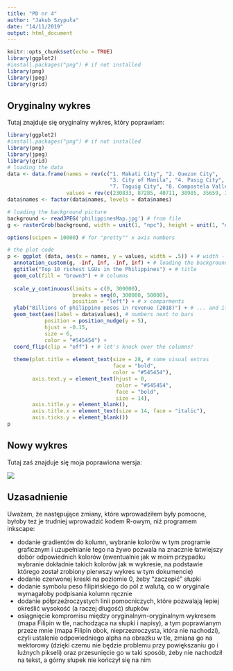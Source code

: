```yaml
---
title: "PD nr 4"
author: "Jakub Szypuła"
date: "14/11/2019"
output: html_document
---
```


```r
knitr::opts_chunk$set(echo = TRUE)
library(ggplot2)
#install.packages("png") # if not installed
library(png)
library(jpeg)
library(grid)
```

## Oryginalny wykres

Tutaj znajduje się oryginalny wykres, który poprawiam:

```r
library(ggplot2)
#install.packages("png") # if not installed
library(png)
library(jpeg)
library(grid)
# loading the data
data <- data.frame(names = rev(c("1. Makati City", "2. Quezon City",
                                 "3. City of Manila", "4. Pasig City", "5. Cebu province", "6. Cebu City",
                                 "7. Taguig City", "8. Compostela Valley", "9. Caloocan City", "10. Pasay City")),
                   values = rev(c(230833, 87285, 40711, 38985, 35659, 33884, 24535, 19615, 18381, 18278)))
data$names <- factor(data$names, levels = data$names)

# loading the background picture
background <- readJPEG('philippinesMap.jpg') # from file
g <- rasterGrob(background, width = unit(1, "npc"), height = unit(1, "npc"))

options(scipen = 10000) # for "pretty"" x axis numbers

# the plot code
p <- ggplot (data, aes(x = names, y = values, width = .5)) + # width - between the bars
  annotation_custom(g, -Inf, Inf, -Inf, Inf) + # loading the background
  ggtitle("Top 10 richest LGUs in the Philippines") + # title
  geom_col(fill = "brown3") + # columns
  
  scale_y_continuous(limits = c(0, 300000),
                     breaks = seq(0, 300000, 50000),
                     position = "left") + # x comparments
  ylab("Billions of philippine pesos in revenue (2018)") + # ... and its name
  geom_text(aes(label = data$values), # numbers next to bars
            position = position_nudge(y = 5),
            hjust = -0.15,
            size = 6,
            color = "#545454") +
  coord_flip(clip = "off") + # let's knock over the columns!
  
  theme(plot.title = element_text(size = 28, # some visual extras
                                  face = "bold",
                                  color = "#545454"),
        axis.text.y = element_text(hjust = 0,
                                   color = "#545454",
                                   face = "bold",
                                   size = 14),
        axis.title.y = element_blank(),
        axis.title.x = element_text(size = 14, face = "italic"),
        axis.ticks.y = element_blank())
p
```

## Nowy wykres

Tutaj zaś znajduje się moja poprawiona wersja:

![](newplot.svg)

## Uzasadnienie

Uważam, że następujące zmiany, które wprowadziłem były pomocne, byłoby też je trudniej wprowadzić kodem R-owym, niż programem inkscape:

* dodanie gradientów do kolumn, wybranie kolorów w tym programie graficznym i uzupełnianie tego na żywo pozwala na znacznie łatwiejszy dobór odpowiednich kolorów (ewentualnie jak w moim przypadku wybranie dokładnie takich kolorów jak w wykresie, na podstawie którego został zrobiony pierwszy wykres w tym dokumencie)
* dodanie czerwonej kreski na poziomie 0, żeby "zaczepić" słupki
* dodanie symbolu peso filipińskiego do pól z walutą, co w oryginale wymagałoby podpisania kolumn ręcznie
* dodanie półprzeźroczystych linii pomocniczych, które pozwalają lepiej określić wysokość (a raczej długość) słupków
* osiągnięcie kompromisu między oryginalnym-oryginalnym wykresem (mapa Filipin w tle, nachodząca na słupki i napisy), a tym poprawianym przeze mnie (mapa Filipin obok, nieprzezroczysta, która nie nachodzi), czyli ustalenie odpowiedniego alpha na obrazku w tle, zmiana go na wektorowy (dzięki czemu nie będzie problemu przy powiększaniu go i luźnych pikseli) oraz przesunięcie go w taki sposób, żeby nie nachodził na tekst, a górny słupek nie kończył się na nim
